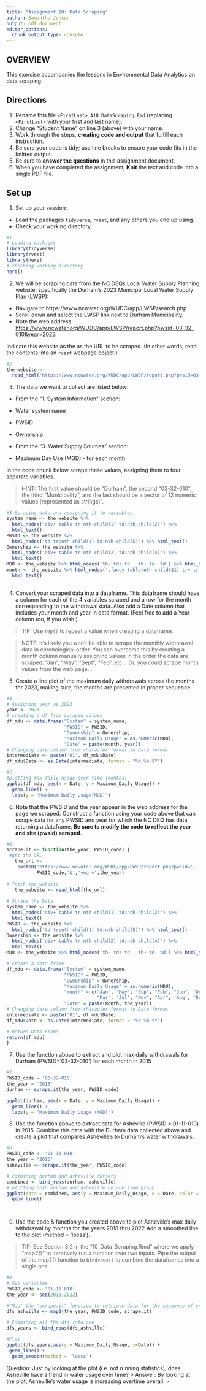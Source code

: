 ```yaml
---
title: "Assignment 10: Data Scraping"
author: Samantha Jensen
output: pdf_document
editor_options: 
  chunk_output_type: console
---
```


## OVERVIEW

This exercise accompanies the lessons in Environmental Data Analytics on data scraping. 

## Directions
1. Rename this file `<FirstLast>_A10_DataScraping.Rmd` (replacing `<FirstLast>` with your first and last name).
2. Change "Student Name" on line 3 (above) with your name.
3. Work through the steps, **creating code and output** that fulfill each instruction.
4. Be sure your code is tidy; use line breaks to ensure your code fits in the knitted output.
5. Be sure to **answer the questions** in this assignment document.
6. When you have completed the assignment, **Knit** the text and code into a single PDF file.


## Set up 
1. Set up your session:

* Load the packages `tidyverse`, `rvest`, and any others you end up using.
* Check your working directory

```r
#1 
# Loading packages 
library(tidyverse)
library(rvest)
library(here)
# checking working directory 
here()

```

2. We will be scraping data from the NC DEQs Local Water Supply Planning website, specifically the Durham's 2023 Municipal Local Water Supply Plan (LWSP): 
 * Navigate to https://www.ncwater.org/WUDC/app/LWSP/search.php
 * Scroll down and select the LWSP link next to Durham Municipality. 
 * Note the web address: <https://www.ncwater.org/WUDC/app/LWSP/report.php?pwsid=03-32-010&year=2023>
 
Indicate this website as the as the URL to be scraped. (In other words, read the contents into an `rvest` webpage object.)

```r
#2 
the_website <-
  read_html('https://www.ncwater.org/WUDC/app/LWSP/report.php?pwsid=03-32-010&year=2023')


```

3. The data we want to collect are listed below:

* From the "1. System Information" section:
 * Water system name
 * PWSID
 * Ownership
 
* From the "3. Water Supply Sources" section:
 * Maximum Day Use (MGD) - for each month

In the code chunk below scrape these values, assigning them to four separate variables.

>HINT: The first value should be "Durham", the second "03-32-010", the third "Municipality", and the last should be a vector of 12 numeric values (represented as strings)".

```r
#3 Scraping data and assigning it to variables
system_name <- the_website %>% 
  html_nodes('div+ table tr:nth-child(1) td:nth-child(2)') %>% 
  html_text()
PWSID <- the_website %>% 
  html_nodes('td tr:nth-child(1) td:nth-child(5)') %>% html_text()
Ownership <- the_website %>% 
  html_nodes('div+ table tr:nth-child(2) td:nth-child(4)') %>% 
  html_text()
MDU <- the_website %>% html_nodes('th~ td+ td , th~ td+ td') %>% html_text()
month <- the_website %>% html_nodes('.fancy-table:nth-child(31) tr+ tr th') %>% 
  html_text()
  


```


4. Convert your scraped data into a dataframe. This dataframe should have a column for each of the 4 variables scraped and a row for the month corresponding to the withdrawal data. Also add a Date column that includes your month and year in data format. (Feel free to add a Year column too, if you wish.)

>TIP: Use `rep()` to repeat a value when creating a dataframe.

>NOTE: It's likely you won't be able to scrape the monthly widthrawal data in chronological order. You can overcome this by creating a month column manually assigning values in the order the data are scraped: "Jan", "May", "Sept", "Feb", etc... Or, you could scrape month values from the web page...

5. Create a line plot of the maximum daily withdrawals across the months for 2023, making sure, the months are presented in proper sequence.

```r
#4 
# Assigning year as 2023
year <- 2023
# creating a df from scraped values
df_mdu <- data.frame("System" = system_name, 
                     "PWSID" = PWSID, 
                     "Ownership" = Ownership, 
                     "Maximum_Daily_Usage" = as.numeric(MDU), 
                     "Date" = paste(month, year)) 
# Changing date column from character format to Date format
intermediate <- paste('01', df_mdu$Date)
df_mdu$Date <- as.Date(intermediate, format = "%d %b %Y")

#5 
#plotting max daily usage over time (months)
ggplot(df_mdu, aes(x = Date, y = Maximum_Daily_Usage)) +
  geom_line() +
  labs(y = "Maximum Daily Usage(MGD)")
```

6. Note that the PWSID and the year appear in the web address for the page we scraped. Construct a function using your code above that can scrape data for any PWSID and year for which the NC DEQ has data, returning a dataframe.
**Be sure to modify the code to reflect the year and site (pwsid) scraped**.

```r
#6. 
scrape.it <- function(the_year, PWSID_code) {
 #get the URL
   the_url <- 
    paste0('https://www.ncwater.org/WUDC/app/LWSP/report.php?pwsid=',
           PWSID_code,'&','year=',the_year)
   
# fetch the website 
   the_website <- read_html(the_url)
   
# Scrape the Data 
system_name <- the_website %>% 
  html_nodes('div+ table tr:nth-child(1) td:nth-child(2)') %>% 
  html_text()
PWSID <- the_website %>% 
  html_nodes('td tr:nth-child(1) td:nth-child(5)') %>% html_text()
Ownership <- the_website %>% 
  html_nodes('div+ table tr:nth-child(2) td:nth-child(4)') %>% 
  html_text()
MDU <- the_website %>% html_nodes('th~ td+ td , th~ td+ td') %>% html_text()

# create a data frame
df_mdu <- data.frame("System" = system_name, 
                     "PWSID" = PWSID, 
                     "Ownership" = Ownership, 
                     "Maximum_Daily_Usage" = as.numeric(MDU),
                     "month" = c("Jan", "May", "Sep", "Feb", "Jun", "Oct", 
                                 "Mar", 'Jul', "Nov", "Apr", 'Aug', "Dec"),
                     "Date" = paste(month, the_year)) 
# Changing date column from character format to Date format
intermediate <- paste('01', df_mdu$Date)
df_mdu$Date <- as.Date(intermediate, format = "%d %b %Y")

# Return Data Frame 
return(df_mdu)
}


```

7. Use the function above to extract and plot max daily withdrawals for Durham (PWSID='03-32-010') for each month in 2015

```r
#7 
PWSID_code = '03-32-010'
the_year = '2015'
durham <- scrape.it(the_year, PWSID_code)

ggplot(durham, aes(x = Date, y = Maximum_Daily_Usage)) + 
  geom_line() + 
  labs(y = "Maximum Daily Usage (MGD)")
```

8. Use the function above to extract data for Asheville (PWSID = 01-11-010) in 2015. Combine this data with the Durham data collected above and create a plot that compares Asheville's to Durham's water withdrawals.

```r
#8 
PWSID_code <- '01-11-010'
the_year = '2015'
asheville <- scrape.it(the_year, PWSID_code)

# combining durham and asheville datsets 
combined <- bind_rows(durham, asheville)
# plotting both durham and asheville on one line graph
ggplot(data = combined, aes(y = Maximum_Daily_Usage, x = Date, color = System)) +
  geom_line()

  
```


9. Use the code & function you created above to plot Asheville's max daily withdrawal by months for the years 2018 thru 2022.Add a smoothed line to the plot (method = 'loess').

> TIP: See Section 3.2 in the "10_Data_Scraping.Rmd" where we apply "map2()" to iteratively run a function over two inputs. Pipe the output of the map2() function to `bindrows()` to combine the dataframes into a single one. 

```r
#9 
# Set variables
PWSID_code <- '01-11-010'
the_year <- seq(2018,2022)

#"Map" the "scrape.it" function to retrieve data for the sequence of years 
dfs_ashville <- map2(the_year, PWSID_code, scrape.it) 

# Combining all the dfs into one 
dfs_years <- bind_rows(dfs_ashville)

#Plot
ggplot(dfs_years,aes(y = Maximum_Daily_Usage, x=Date)) +
 geom_line() + 
  geom_smooth(method = 'loess')

```

Question: Just by looking at the plot (i.e. not running statistics), does Asheville have a trend in water usage over time?
> Answer: By looking at the plot, Asheville's water usage is increasing overtime overall. 
>
